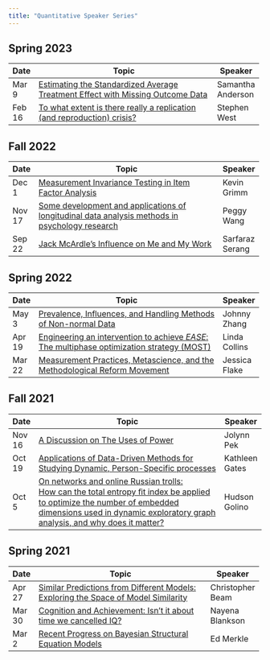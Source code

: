 ```yaml
---
title: "Quantitative Speaker Series"
---
```


## Spring 2023

+----------+-------------------------------------------------------------------------------------------------------------------------------+-------------------+
| Date     | Topic                                                                                                                         | Speaker           |
+==========+===============================================================================================================================+===================+
| Mar 9    | [Estimating the Standardized Average Treatment Effect with Missing Outcome Data](quant_talks/20230309_samantha_anderson.html) | Samantha Anderson |
+----------+-------------------------------------------------------------------------------------------------------------------------------+-------------------+
| Feb 16   | [To what extent is there really a replication (and reproduction) crisis?](quant_talks/20230216_stephen_west.html)             | Stephen West      |
+----------+-------------------------------------------------------------------------------------------------------------------------------+-------------------+

## Fall 2022

+---------+----------------------------------------------------------------------------------------------------------------------------------------+-----------------+
| Date    | Topic                                                                                                                                  | Speaker         |
+=========+========================================================================================================================================+=================+
| Dec 1   | [Measurement Invariance Testing in Item Factor Analysis](quant_talks/20221201_kevin_grim.html)                                         | Kevin Grimm     |
+---------+----------------------------------------------------------------------------------------------------------------------------------------+-----------------+
| Nov 17  | [Some development and applications of longitudinal data analysis methods in psychology research](quant_talks/20221117_peggy_wang.html) | Peggy Wang      |
+---------+----------------------------------------------------------------------------------------------------------------------------------------+-----------------+
| Sep 22  | [Jack McArdle's Influence on Me and My Work](quant_talks/20220922_sarfaraz_serang.html)                                                | Sarfaraz Serang |
+---------+----------------------------------------------------------------------------------------------------------------------------------------+-----------------+

## Spring 2022

+---------+---------------------------------------------------------------------------------------------------------------------------------------+---------------+
| Date    | Topic                                                                                                                                 | Speaker       |
+=========+=======================================================================================================================================+===============+
| May 3   | [Prevalence, Influences, and Handling Methods of Non-normal Data](quant_talks/20220503_johnny_zhang.html)                             | Johnny Zhang  |
+---------+---------------------------------------------------------------------------------------------------------------------------------------+---------------+
| Apr 19  | [Engineering an intervention to achieve *EASE*: The multiphase optimization strategy (MOST)](quant_talks/20220419_linda_collins.html) | Linda Collins |
+---------+---------------------------------------------------------------------------------------------------------------------------------------+---------------+
| Mar 22  | [Measurement Practices, Metascience, and the Methodological Reform Movement](quant_talks/20220322_jessica_flake.html)                 | Jessica Flake |
+---------+---------------------------------------------------------------------------------------------------------------------------------------+---------------+

## Fall 2021

+---------+-----------------------------------------------------------------------------------------------------------------------------------------------------------------------------------------------------------+----------------+
| Date    | Topic                                                                                                                                                                                                     | Speaker        |
+=========+===========================================================================================================================================================================================================+================+
| Nov 16  | [A Discussion on The Uses of Power](quant_talks/20211116_jolynn_pek.html)                                                                                                                                 | Jolynn Pek     |
+---------+-----------------------------------------------------------------------------------------------------------------------------------------------------------------------------------------------------------+----------------+
| Oct 19  | [Applications of Data-Driven Methods for Studying Dynamic, Person-Specific processes](quant_talks/20211019_katie_gates.html)                                                                              | Kathleen Gates |
+---------+-----------------------------------------------------------------------------------------------------------------------------------------------------------------------------------------------------------+----------------+
| Oct 5   | [On networks and online Russian trolls:\                                                                                                                                                                  | Hudson Golino  |
|         | How can the total entropy ﬁt index be applied to optimize the number of embedded dimensions used in dynamic exploratory graph analysis, and why does it matter?](quant_talks/20211005_hudson_golino.html) |                |
+---------+-----------------------------------------------------------------------------------------------------------------------------------------------------------------------------------------------------------+----------------+

## Spring 2021

+----------+----------------------------------------------------------------------------------------------------------------------------+------------------+
| Date     | Topic                                                                                                                      | Speaker          |
+==========+============================================================================================================================+==================+
| Apr 27   | [Similar Predictions from Different Models: Exploring the Space of Model Similarity](quant_talks/20210427_chris_beam.html) | Christopher Beam |
+----------+----------------------------------------------------------------------------------------------------------------------------+------------------+
| Mar 30   | [Cognition and Achievement: Isn't it about time we cancelled IQ?](quant_talks/20210330_nayena_blankson.html)               | Nayena Blankson  |
+----------+----------------------------------------------------------------------------------------------------------------------------+------------------+
| Mar 2    | [Recent Progress on Bayesian Structural Equation Models](quant_talks/20210302_ed_merkle.html)                              | Ed Merkle        |
+----------+----------------------------------------------------------------------------------------------------------------------------+------------------+
